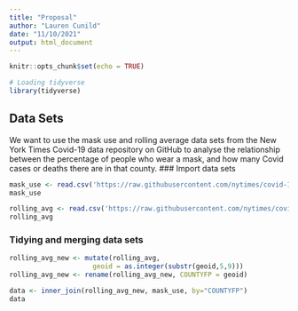 ```yaml
---
title: "Proposal"
author: "Lauren Cunild"
date: "11/10/2021"
output: html_document
---
```


```r
knitr::opts_chunk$set(echo = TRUE)
```

```r
# Loading tidyverse
library(tidyverse)
```
## Data Sets
We want to use the mask use and rolling average data sets from the New York Times Covid-19 data repository on GitHub to analyse the relationship between the percentage of people who wear a mask, and how many Covid cases or deaths there are in that county. 
### Import data sets
```r
mask_use <- read.csv('https://raw.githubusercontent.com/nytimes/covid-19-data/master/mask-use/mask-use-by-county.csv')
mask_use
```
```r
rolling_avg <- read.csv('https://raw.githubusercontent.com/nytimes/covid-19-data/master/rolling-averages/us-counties-2021.csv')
rolling_avg
```
### Tidying and merging data sets
```r
rolling_avg_new <- mutate(rolling_avg,
                     geoid = as.integer(substr(geoid,5,9)))
rolling_avg_new <- rename(rolling_avg_new, COUNTYFP = geoid)
```

```r
data <- inner_join(rolling_avg_new, mask_use, by="COUNTYFP")
data
```
